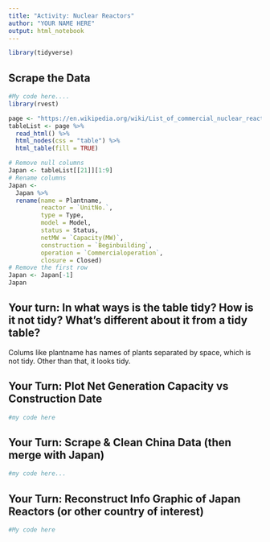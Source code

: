 ```yaml
---
title: "Activity: Nuclear Reactors"
author: "YOUR NAME HERE"
output: html_notebook
---
```


```r
library(tidyverse)

```

## Scrape the Data 

```r
#My code here.... 
library(rvest)

page <- "https://en.wikipedia.org/wiki/List_of_commercial_nuclear_reactors"
tableList <- page %>%
  read_html() %>%
  html_nodes(css = "table") %>%
  html_table(fill = TRUE)

# Remove null columns
Japan <- tableList[[21]][1:9]
# Rename columns
Japan <-
  Japan %>%
  rename(name = Plantname, 
         reactor = `UnitNo.`,
         type = Type,
         model = Model,
         status = Status, 
         netMW = `Capacity(MW)`,
         construction = `Beginbuilding`,
         operation = `Commercialoperation`, 
         closure = Closed)
# Remove the first row
Japan <- Japan[-1]
Japan
```


## Your turn: In what ways is the table tidy? How is it not tidy? What’s different about it from a tidy table?

Colums like plantname has names of plants separated by space, which is not tidy. Other than that, it looks tidy.


## Your Turn: Plot Net Generation Capacity vs Construction Date

```r
#my code here 


```


## Your Turn: Scrape & Clean China Data (then merge with Japan)

```r
#my code here... 

```



## Your Turn: Reconstruct Info Graphic of Japan Reactors (or other country of interest)

```r
#My code here

```